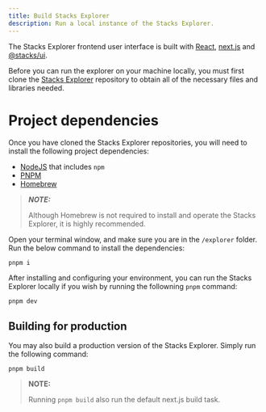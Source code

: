 ```yaml
---
title: Build Stacks Explorer
description: Run a local instance of the Stacks Explorer.
---
```


The Stacks Explorer frontend user interface is built with [React](https://reactjs.org/), [next.js](https://github.com/vercel/next.js) and [@stacks/ui](https://github.com/hirosystems/ui).

Before you can run the explorer on your machine locally, you must first clone the [Stacks Explorer](https://github.com/hirosystems/explorer) repository to obtain all of the necessary files and libraries needed.

# Project dependencies

Once you have cloned the Stacks Explorer repositories, you will need to install the following project dependencies:

- [NodeJS](https://nodejs.dev/en/) that includes `npm`
- [PNPM](https://pnpm.io/installation/)
- [Homebrew](https://brew.sh/)

> **_NOTE:_**
>
> Although Homebrew is not required to install and operate the Stacks Explorer, it is highly recommended.

Open your terminal window, and make sure you are in the `/explorer` folder. Run the below command to install the dependencies:

`pnpm i`

After installing and configuring your environment, you can run the Stacks Explorer locally if you wish by running the followning `pnpm` command:

`pnpm dev`

## Building for production

You may also build a production version of the Stacks Explorer. Simply run the following command:

`pnpm build`

> **NOTE:**
>
> Running `pnpm build` also run the default next.js build task.
